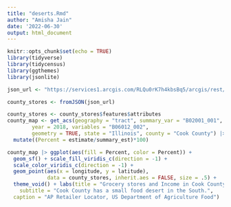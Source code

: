 ```yaml
---
title: "deserts.Rmd"
author: "Amisha Jain"
date: '2022-06-30'
output: html_document
---
```


```r
knitr::opts_chunk$set(echo = TRUE)
library(tidyverse)
library(tidycensus)
library(ggthemes)
library(jsonlite)
```

```r
json_url <- "https://services1.arcgis.com/RLQu0rK7h4kbsBq5/arcgis/rest/services/Store_Locations/FeatureServer/0/query?where=1%3D1&outFields=Store_Name,City,State,County,Longitude,Latitude&outSR=4326&f=json"

county_stores <- fromJSON(json_url)
```

```r
county_stores <- county_stores$features$attributes
county_map <- get_acs(geography = "tract", summary_var = "B02001_001", 
        year = 2018, variables = "B06012_002", 
        geometry = TRUE, state = "Illinois", county = "Cook County") |> 
  mutate((Percent = estimate/summary_est)*100)
```

```r
county_map |> ggplot(aes(fill = Percent, color = Percent)) +
  geom_sf() + scale_fill_viridis_c(direction = -1) +
  scale_color_viridis_c(direction = -1) + 
  geom_point(aes(x = longitude, y = latitude), 
             data = county_stores, inherit.aes = FALSE, size = .5) +
  theme_void() + labs(title = "Grocery stores and Income in Cook County",
    subtitle = "Cook County has a small food desert in the South.",
  caption = "AP Retailer Locator, US Department of Agriculture Food")
```


